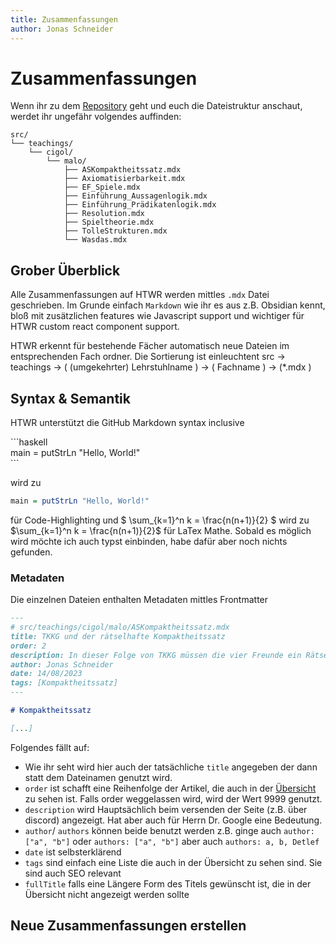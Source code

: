 ```yaml
---
title: Zusammenfassungen
author: Jonas Schneider
---
```


# Zusammenfassungen

Wenn ihr zu dem [Repository](https://github.com/htwr-aachen/htwr-aachen.de) geht und euch die Dateistruktur anschaut, werdet ihr ungefähr volgendes auffinden:

<div className="not-prose">

```
src/
└── teachings/
    └── cigol/
        └── malo/
            ├── ASKompaktheitssatz.mdx
            ├── Axiomatisierbarkeit.mdx
            ├── EF_Spiele.mdx
            ├── Einführung_Aussagenlogik.mdx
            ├── Einführung_Prädikatenlogik.mdx
            ├── Resolution.mdx
            ├── Spieltheorie.mdx
            ├── TolleStrukturen.mdx
            └── Wasdas.mdx
```

</div>

## Grober Überblick

Alle Zusammenfassungen auf HTWR werden mittles `.mdx` Datei geschrieben. Im Grunde einfach `Markdown` wie ihr es aus z.B. Obsidian kennt,
bloß mit zusätzlichen features wie Javascript support und wichtiger für HTWR custom react component support.

HTWR erkennt für bestehende Fächer automatisch neue Dateien im entsprechenden Fach ordner.
Die Sortierung ist einleuchtent src -> teachings -> ( (umgekehrter) Lehrstuhlname ) -> ( Fachname ) -> (\*.mdx )

## Syntax & Semantik

HTWR unterstützt die GitHub Markdown syntax inclusive

\`\`\`haskell \
main = putStrLn "Hello, World!" \
\`\`\`

wird zu

```haskell
main = putStrLn "Hello, World!"
```

für Code-Highlighting und
\$ \sum\_\{k=1\}^n k = \frac\{n(n+1)\}\{2\} \$ wird zu $\sum_{k=1}^n k = \frac{n(n+1)}{2}$
für LaTex Mathe. Sobald es möglich wird möchte ich auch typst einbinden, habe dafür aber noch nichts gefunden.

### Metadaten

Die einzelnen Dateien enthalten Metadaten mittles Frontmatter

```md
---
# src/teachings/cigol/malo/ASKompaktheitssatz.mdx
title: TKKG und der rätselhafte Kompaktheitssatz
order: 2
description: In dieser Folge von TKKG müssen die vier Freunde ein Rätsel lösen, ob eine scheiß Formelmenge jetzt erfüllbar ist oder nicht
author: Jonas Schneider
date: 14/08/2023
tags: [Kompaktheitssatz]
---

# Kompaktheitssatz

[...]
```

Folgendes fällt auf:

- Wie ihr seht wird hier auch der tatsächliche `title` angegeben der dann statt dem Dateinamen genutzt wird.
- `order` ist schafft eine Reihenfolge der Artikel, die auch in der [Übersicht](/cigol/studium/teachings) zu sehen ist. Falls order weggelassen wird, wird der Wert 9999 genutzt.
- `description` wird Hauptsächlich beim versenden der Seite (z.B. über discord) angezeigt. Hat aber auch für Herrn Dr. Google eine Bedeutung.
- `author`/ `authors` können beide benutzt werden z.B. ginge auch `author: ["a", "b"]` oder `authors: ["a", "b"]` aber auch `authors: a, b, Detlef`
- `date` ist selbsterklärend
- `tags` sind einfach eine Liste die auch in der Übersicht zu sehen sind. Sie sind auch SEO relevant
- `fullTitle` falls eine Längere Form des Titels gewünscht ist, die in der Übersicht nicht angezeigt werden sollte

## Neue Zusammenfassungen erstellen
